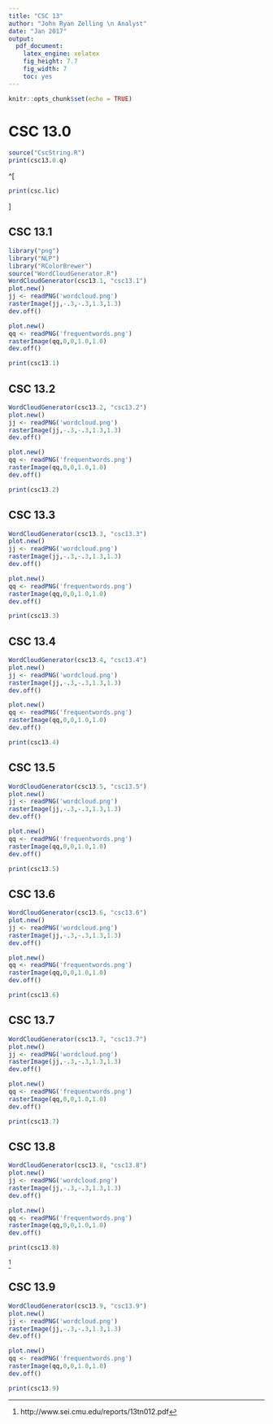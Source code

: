 ```yaml
---
title: "CSC 13"
author: "John Ryan Zelling \n Analyst"
date: "Jan 2017"
output: 
  pdf_document: 
    latex_engine: xelatex
    fig_height: 7.7
    fig_width: 7
    toc: yes
---
```


```r
knitr::opts_chunk$set(echo = TRUE)
```

<!-- ===== -->
<!-- TITLE -->
<!-- ===== -->

# CSC 13.0

```r
source("CscString.R")
print(csc13.0.q)
```

^[
```r
print(csc.lic)
```
]

<!-- ===== -->
<!-- PAGES -->
<!-- ===== -->

<P style="page-break-before: always"> \pagebreak

## CSC 13.1
```r
library("png")
library("NLP")
library("RColorBrewer")
source("WordCloudGenerator.R")
WordCloudGenerator(csc13.1, "csc13.1")
plot.new()
jj <- readPNG('wordcloud.png')
rasterImage(jj,-.3,-.3,1.3,1.3)
dev.off()
```

```r
plot.new()
qq <- readPNG('frequentwords.png')
rasterImage(qq,0,0,1.0,1.0)
dev.off()

print(csc13.1)
```

<P style="page-break-before: always"> \pagebreak

## CSC 13.2
```r
WordCloudGenerator(csc13.2, "csc13.2")
plot.new()
jj <- readPNG('wordcloud.png')
rasterImage(jj,-.3,-.3,1.3,1.3)
dev.off()
```

```r
plot.new()
qq <- readPNG('frequentwords.png')
rasterImage(qq,0,0,1.0,1.0)
dev.off()

print(csc13.2)
```

<P style="page-break-before: always"> \pagebreak

## CSC 13.3
```r
WordCloudGenerator(csc13.3, "csc13.3")
plot.new()
jj <- readPNG('wordcloud.png')
rasterImage(jj,-.3,-.3,1.3,1.3)
dev.off()
```

```r
plot.new()
qq <- readPNG('frequentwords.png')
rasterImage(qq,0,0,1.0,1.0)
dev.off()

print(csc13.3)
```

<P style="page-break-before: always"> \pagebreak

## CSC 13.4
```r
WordCloudGenerator(csc13.4, "csc13.4")
plot.new()
jj <- readPNG('wordcloud.png')
rasterImage(jj,-.3,-.3,1.3,1.3)
dev.off()
```

```r
plot.new()
qq <- readPNG('frequentwords.png')
rasterImage(qq,0,0,1.0,1.0)
dev.off()

print(csc13.4)
```

<P style="page-break-before: always"> \pagebreak

## CSC 13.5
```r
WordCloudGenerator(csc13.5, "csc13.5")
plot.new()
jj <- readPNG('wordcloud.png')
rasterImage(jj,-.3,-.3,1.3,1.3)
dev.off()
```

```r
plot.new()
qq <- readPNG('frequentwords.png')
rasterImage(qq,0,0,1.0,1.0)
dev.off()

print(csc13.5)
```

<P style="page-break-before: always"> \pagebreak

## CSC 13.6
```r
WordCloudGenerator(csc13.6, "csc13.6")
plot.new()
jj <- readPNG('wordcloud.png')
rasterImage(jj,-.3,-.3,1.3,1.3)
dev.off()
```

```r
plot.new()
qq <- readPNG('frequentwords.png')
rasterImage(qq,0,0,1.0,1.0)
dev.off()

print(csc13.6)
```

<P style="page-break-before: always"> \pagebreak

## CSC 13.7
```r
WordCloudGenerator(csc13.7, "csc13.7")
plot.new()
jj <- readPNG('wordcloud.png')
rasterImage(jj,-.3,-.3,1.3,1.3)
dev.off()
```

```r
plot.new()
qq <- readPNG('frequentwords.png')
rasterImage(qq,0,0,1.0,1.0)
dev.off()

print(csc13.7)
```

<P style="page-break-before: always"> \pagebreak

## CSC 13.8
```r
WordCloudGenerator(csc13.8, "csc13.8")
plot.new()
jj <- readPNG('wordcloud.png')
rasterImage(jj,-.3,-.3,1.3,1.3)
dev.off()
```

```r
plot.new()
qq <- readPNG('frequentwords.png')
rasterImage(qq,0,0,1.0,1.0)
dev.off()

print(csc13.8)
```

^[http://www.sei.cmu.edu/reports/13tn012.pdf]

<P style="page-break-before: always"> \pagebreak

## CSC 13.9
```r
WordCloudGenerator(csc13.9, "csc13.9")
plot.new()
jj <- readPNG('wordcloud.png')
rasterImage(jj,-.3,-.3,1.3,1.3)
dev.off()
```

```r
plot.new()
qq <- readPNG('frequentwords.png')
rasterImage(qq,0,0,1.0,1.0)
dev.off()

print(csc13.9)
```
